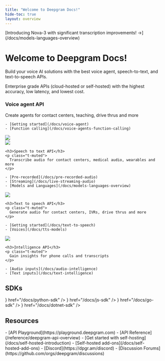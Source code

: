 ```yaml
---
title: "Welcome to Deepgram Docs!"
hide-toc: true
layout: overview
---
```


<style>
{`
  /* Header and Layout */
  .fern-page-heading {
    display: none;
  }

  /* Column Layout */
  .col {
    display: flex;
    flex-direction: column;
    width: 40%;
  }

  .col.right {
    display: flex;
    flex-direction: column;
    align-items: flex-end;
    justify-content: flex-end;
  }

  /* Specific right column styles */
  .right {
    display: flex;
    flex-direction: column;
    align-items: center;
    justify-content: center;
  }

  .right img {
    width: 60%;
    float: right;
  }

  /* Card Styles */
  .banner .fern-card {
    width: 100%;
    text-align: left;
    padding: 24px;
  }

  .fern-card {
    display: flex;
    flex-direction: row;
  }

  /* Typography */
  .col h3 {
    margin-top: 12px;
  }

  h3 {
    color: #FFFFFF;
    padding-bottom: 8px;
  }

  h2 {
    margin-top: 80px;
  }

  /* Spacing and Layout Utilities */
  .center {
    padding-left: 10px;
    padding-right: 10px;
    margin-top: 24px;
  }

  .fern-card p {
    margin-bottom: 12px;
  }

  /* Badge Styles */
  .badge {
    border: 1px solid #232329;
    padding: 8px 12px;
    border-radius: 50px;
    margin-bottom: 2rem;
    color: #BBBBBF;
  }

  .badge:hover {
    color: #FBFBFF;
  }

  /* White Card Specific Styles */
  .white .fern-card ul {
    margin-top: .75rem;
    position: relative;
    left: -2.5rem;
  }

  .white .fern-card .overflow-hidden {
    overflow: visible;
  }

  /* SDK Section Specific Styles */
  .sdk-section .fern-card {
    display: flex;
    align-items: center;
    justify-content: center;
  }

  .sdk-section .card-icon > img {
    width: 28px;
    height: 28px;
    min-width: 28px;
  }

  .sdk-section .fern-card > div {
    display: flex;
    align-items: center;
    gap: 8px;
  }

  /* Responsive Styles */
  @media (max-width: 768px) {
    .fern-card {
      flex-direction: column;
    }

    .col {
      width: 100%;
    }

    .col.right {
      margin-top: 24px;
      order: -1;
    }

    .right img {
      width: 100%;
    }
  }

  /* Override styles that need !important */
  [data-theme="dark"] .banner .fern-card ul {
    margin-top: 4px !important;
  }

  [data-theme="dark"] .fern-card img {
    width: 100% !important;
  }
`}
</style>

<div class="banner">
<div class="badge">[Introducing Nova-3 with significant transcription improvements! <span style={{ color: "#13EF95" }}>→</span>](/docs/models-languages-overview)</div>
<h1>Welcome to Deepgram Docs!</h1>
Build your voice AI solutions with the best voice agent, speech-to-text, and text-to-speech APIs.

Enterprise grade APIs (cloud-hosted or self-hosted) with the highest accuracy, low latency, and lowest cost.

<div class="fern-card p-6 center">
  <div class="col">
    <h3>Voice agent API</h3>
    <p class="t-muted">
      Create agents for contact centers, teaching, drive thrus and more
    </p>

    - [Getting started](/docs/voice-agent)
    - [Function calling](/docs/voice-agents-function-calling)
  </div>

  <div class="col right">
    <img src="../assets/images/purple.svg" />
  </div>
</div>
</div>

<CardGroup cols={3}>
  <Card>
    <img src="../assets/images/blue.svg" />

    <h3>Speech to text API</h3>
    <p class="t-muted">
      Transcribe audio for contact centers, medical audio, wearables and more
    </p>

    - [Pre-recorded](/docs/pre-recorded-audio)
    - [Streaming](/docs/live-streaming-audio)
    - [Models and Languages](/docs/models-languages-overview)
  </Card>
  <Card>
    <img src="../assets/images/pink.svg" />

    <h3>Text to speech API</h3>
    <p class="t-muted">
      Generate audio for contact centers, IVRs, drive thrus and more
    </p>

    - [Getting started](/docs/text-to-speech)
    - [Voices](/docs/tts-models)
  </Card>
  <Card>
    <img src="../assets/images/yellow.svg" />

    <h3>Intelligence API</h3>
    <p class="t-muted">
      Gain insights for phone calls and transcripts
    </p>

    - [Audio inputs](/docs/audio-intelligence)
    - [Text inputs](/docs/text-intelligence)
  </Card>
</CardGroup>

## SDKs
<div class="sdk-section">
<CardGroup cols={4}>
<Card
  title="Python"
  iconPosition="left"
  icon={<img src="https://fern-image-hosting.s3.us-east-1.amazonaws.com/deepgram/python.svg" />}
  href="/docs/python-sdk"
/>
<Card
  title="JavaScript"
  iconPosition="left"
  icon={<img src="https://fern-image-hosting.s3.us-east-1.amazonaws.com/deepgram/js-yellow.svg" />}
  href="/docs/js-sdk"
/>
<Card
  title="Go"
  iconPosition="left"
  icon={<img src="https://fern-image-hosting.s3.us-east-1.amazonaws.com/deepgram/go.svg" />}
  href="/docs/go-sdk"
/>
<Card
  title=".Net"
  iconPosition="left"
  icon={<img src="https://fern-image-hosting.s3.us-east-1.amazonaws.com/deepgram/net.svg" />}
  href="/docs/dotnet-sdk"
/>
</CardGroup>
</div>

## Resources
<div class="white">
<CardGroup cols={3}>
<Card
  title="Explore"
  icon="rocket"
  iconPosition="left"
>
- [API Playground](https://playground.deepgram.com)
- [API Reference](/reference/deepgram-api-overview)
</Card>
<Card
  title="Self Host"
  icon="tools"
  iconPosition="left"
>
- [Get started with self-hosting](/docs/self-hosted-introduction)
- [Self-hosted add-ons](/docs/self-hosted-add-ons)
</Card>
<Card
  title="Community"
  icon="users"
  iconPosition="left"
>
- [Discord](https://dpgr.am/discord)
- [Discussion Forums](https://github.com/orgs/deepgram/discussions)
</Card>
</CardGroup>
</div>



